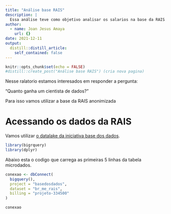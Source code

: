 ```yaml
---
title: "Análise base RAIS"
description: |
  Essa análise teve como objetivo analisar os salarios na base da RAIS.
author:
  - name: Joan Jesus Amaya
    url: {}
date: 2021-12-11
output:
  distill::distill_article:
    self_contained: false
---
```


```r
knitr::opts_chunk$set(echo = FALSE)
#distill::create_post("Análise base RAIS") (cria nova pagina)
```

Nesse ralatorio estamos interesados em responder a pergunta:

"Quanto ganha um cientista de dados?"

Para isso vamos utilizar a base da RAIS anonimizada

# Acessando os dados da RAIS

Vamos utilizar [o datalake da iniciativa base dos dados](https://basedosdados.org). 

```r
library(bigrquery)
library(dplyr)

```

Abaixo esta o codigo que carrega as primeiras 5 linhas da tabela microdados.

```r
conexao <- dbConnect(
  bigquery(),
  project = "basedosdados",
  dataset = "br_me_rais",
  billing = "projeto-334500"
)

conexao
```







